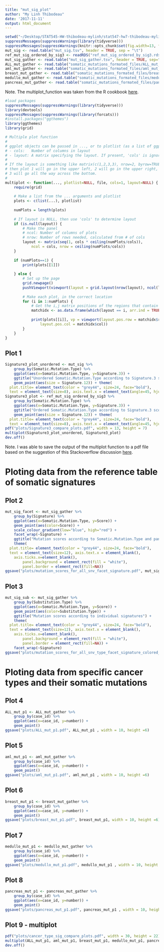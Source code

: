 ```yaml
---
title: "mut_sig_plot"
author: "My Linh Thibodeau"
date: '2017-11-11'
output: html_document
---
```


```r
setwd("~/Desktop/STAT545-HW-thibodeau-mylinh/stat547-hw7-thibodeau-mylinh/")
suppressMessages(suppressWarnings(library(tidyverse)))
suppressMessages(suppressWarnings(knitr::opts_chunk$set(fig.width=13, fig.height=8)))
mut_sig <- read.table("mut_sig.tsv", header = TRUE, sep = "\t")
ref_mut_sig_ordered_by_sig3 <- readRDS("ref_mut_sig_ordered_by_sig3.rds")
mut_sig_gather <- read.table("mut_sig_gather.tsv", header = TRUE, sep="\t")
ALL_mut_gather <- read.table("somatic_mutations_formated_files/ALL_mut_gather.tsv", header = TRUE, sep = "\t")
aml_mut_gather <- read.table("somatic_mutations_formated_files/aml_mut_gather.tsv", header = TRUE, sep = "\t")
breast_mut_gather <- read.table("somatic_mutations_formated_files/breast_mut_gather.tsv", header = TRUE, sep = "\t")
medullo_mut_gather <- read.table("somatic_mutations_formated_files/medulloblastoma_mut_gather.tsv", header = TRUE, sep = "\t")
pancreas_mut_gather <- read.table("somatic_mutations_formated_files/pancreas_mut_gather.tsv", header = TRUE, sep = "\t")
```

Note. The multiplot_function was taken from the R cookbook [here](http://www.cookbook-r.com/Graphs/Multiple_graphs_on_one_page_(ggplot2)/).
```r
#load packages
suppressMessages(suppressWarnings(library(tidyverse)))
library(devtools)
suppressMessages(suppressWarnings(library(forcats)))
#install.packages("ggthemes")
library(ggthemes)
library(grid)
```

```r
# Multiple plot function
#
# ggplot objects can be passed in ..., or to plotlist (as a list of ggplot objects)
# - cols:   Number of columns in layout
# - layout: A matrix specifying the layout. If present, 'cols' is ignored.
#
# If the layout is something like matrix(c(1,2,3,3), nrow=2, byrow=TRUE),
# then plot 1 will go in the upper left, 2 will go in the upper right, and
# 3 will go all the way across the bottom.
#
multiplot <- function(..., plotlist=NULL, file, cols=1, layout=NULL) {
	require(grid)
	
	# Make a list from the ... arguments and plotlist
	plots <- c(list(...), plotlist)
	
	numPlots = length(plots)
	
	# If layout is NULL, then use 'cols' to determine layout
	if (is.null(layout)) {
		# Make the panel
		# ncol: Number of columns of plots
		# nrow: Number of rows needed, calculated from # of cols
		layout <- matrix(seq(1, cols * ceiling(numPlots/cols)),
			ncol = cols, nrow = ceiling(numPlots/cols))
	}
	
	if (numPlots==1) {
		print(plots[[1]])
		
	} else {
		# Set up the page
		grid.newpage()
		pushViewport(viewport(layout = grid.layout(nrow(layout), ncol(layout))))
		
		# Make each plot, in the correct location
		for (i in 1:numPlots) {
			# Get the i,j matrix positions of the regions that contain this subplot
			matchidx <- as.data.frame(which(layout == i, arr.ind = TRUE))
			
			print(plots[[i]], vp = viewport(layout.pos.row = matchidx$row,
				layout.pos.col = matchidx$col))
		}
	}
}

```

## Plot 1

```r
Signature3_plot_unordered <- mut_sig %>%
	group_by(Somatic.Mutation.Type) %>%
	ggplot(aes(x=Somatic.Mutation.Type, y=Signature.3)) +
	ggtitle("Unordered Somatic.Mutation.Type according to Signature.3 score") +
	geom_point(aes(size = Signature.12)) + theme(
  plot.title= element_text(color = "grey44", size=24, face="bold"),
  text = element_text(size=8), axis.text.x = element_text(angle=45, hjust=1))
Signature3_plot <- ref_mut_sig_ordered_by_sig3 %>%
	group_by(Somatic.Mutation.Type) %>%
	ggplot(aes(x=Somatic.Mutation.Type, y=Signature.3)) +
	ggtitle("Ordered Somatic.Mutation.Type according to Signature.3 score") +
	geom_point(aes(size = Signature.12)) + theme(
  plot.title= element_text(color = "grey44", size=24, face="bold"),
  text = element_text(size=8), axis.text.x = element_text(angle=45, hjust=1))
pdf("plots/Signature3_compare_plots.pdf", width = 13, height = 7)
multiplot(Signature3_plot_unordered, Signature3_plot) 
dev.off()
```

Note. I was able to save the output of the multiplot function to a pdf file based on the suggestion of this Stackoverflow discussion [here](https://stackoverflow.com/questions/11721401/r-save-multiplot-to-file).

# Ploting data from the reference table of somatic signatures

## Plot 2

```r
mut_sig_facet <- mut_sig_gather %>%
	group_by(Signature) %>%
	ggplot(aes(x=Somatic.Mutation.Type, y=Score)) + 
	geom_point(aes(color=Score)) +
	scale_colour_gradient(low="blue", high="red") +
	facet_wrap(~Signature) +
	ggtitle("Mutation scores according to Somatic.Mutation.Type and panel according to Signature type") + 
	theme(
  plot.title= element_text(color = "grey44", size=24, face="bold"),
  text = element_text(size=12), axis.text.x = element_blank(), 
    axis.ticks.x=element_blank(),
		panel.background = element_rect(fill = "white"),
		panel.border = element_rect(fill=NA))
ggsave("plots/mutation_scores_for_all_snv_facet_signature.pdf", mut_sig_facet, width = 16, height =12) 
```

## Plot 3

```r
mut_sig_sub <- mut_sig_gather %>%
	group_by(Substitution.Type) %>%
	ggplot(aes(x=Somatic.Mutation.Type, y=Score)) +
	geom_point(aes(color=Substitution.Type)) +
	ggtitle("Mutation scores according to individual signatures") + 
	theme(
  plot.title= element_text(color = "grey44", size=24, face="bold"),
  text = element_text(size=12), axis.text.x = element_blank(), 
    axis.ticks.x=element_blank(),
		panel.background = element_rect(fill = "white"),
		panel.border = element_rect(fill=NA)) +
	facet_wrap(~Signature) 
ggsave("plots/mutation_scores_for_all_snv_type_facet_signature_colored_snv.pdf", mut_sig_sub, width = 10, height =6) 
```

# Ploting data from specific cancer types and their somatic mutations

## Plot 4

```r
ALL_mut_p1 <- ALL_mut_gather %>%
	group_by(case_id) %>%
	ggplot(aes(x=case_id, y=number)) +
	geom_point()
ggsave("plots/ALL_mut_p1.pdf", ALL_mut_p1 , width = 10, height =6)
```

## Plot 5

```r
aml_mut_p1 <- aml_mut_gather %>%
	group_by(case_id) %>%
	ggplot(aes(x=case_id, y=number)) +
	geom_point()
ggsave("plots/aml_mut_p1.pdf", aml_mut_p1 , width = 10, height =6)
```

## Plot 6

```r
breast_mut_p1 <- breast_mut_gather %>%
	group_by(case_id) %>%
	ggplot(aes(x=case_id, y=number)) +
	geom_point()
ggsave("plots/breast_mut_p1.pdf", breast_mut_p1, width = 10, height =6)
```

## Plot 7

```r
medullo_mut_p1 <- medullo_mut_gather %>%
	group_by(case_id) %>%
	ggplot(aes(x=case_id, y=number)) +
	geom_point()
ggsave("plots/medullo_mut_p1.pdf", medullo_mut_p1 , width = 10, height =6)
```

## Plot 8

```r
pancreas_mut_p1 <- pancreas_mut_gather %>%
	group_by(case_id) %>%
	ggplot(aes(x=case_id, y=number)) +
	geom_point()
ggsave("plots/pancreas_mut_p1.pdf", pancreas_mut_p1 , width = 10, height =6)
```

## Plot 9 - multiplot

```r
pdf("plots/cancer_type_sig_compare_plots.pdf", width = 30, height = 22)
multiplot(ALL_mut_p1, aml_mut_p1, breast_mut_p1, medullo_mut_p1, pancreas_mut_p1) 
dev.off()
```

